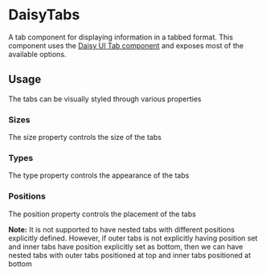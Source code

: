 
# DaisyTabs

<Meta of={PrimaryStory} />

A tab component for displaying information in a tabbed format. This component
uses the [Daisy UI Tab component](https://daisyui.com/components/tab/) and exposes most of the
available options.

<div className="p-8 border-1 rounded border-gray-200 shadow-sm shadow-gray-200 dark:shadow-none dark:border-gray-800 dark:bg-slate-900">
    <Story of={PrimaryStory.Playground} />
</div>
<Source of={PrimaryStory.Playground} />

<Controls />

## Usage

The tabs can be visually styled through various properties

### Sizes

The size property controls the size of the tabs

<div className="p-8 border-1 rounded border-gray-200 shadow-sm shadow-gray-200 dark:shadow-none dark:border-gray-800 dark:bg-slate-900">
    <Story of={VariationsStories.Sizes} />
</div>

### Types

The type property controls the appearance of the tabs

<div className="p-8 border-1 rounded border-gray-200 shadow-sm shadow-gray-200 dark:shadow-none dark:border-gray-800 dark:bg-slate-900">
    <Story of={VariationsStories.Types} />
</div>

### Positions

The position property controls the placement of the tabs

**Note:** It is not supported to have nested tabs
with different positions explicitly defined. However, if outer tabs is not explicitly having position set and inner tabs
have position explicitly set as bottom, then we can have nested tabs with outer tabs positioned at top and inner tabs
positioned at bottom

<div className="p-8 border-1 rounded border-gray-200 shadow-sm shadow-gray-200 dark:shadow-none dark:border-gray-800 dark:bg-slate-900">
    <Story of={VariationsStories.Positions} />
</div>
